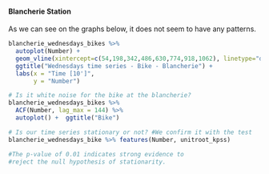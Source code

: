 #### **Blancherie Station **

As we can see on the graphs below, it does not seem to have any patterns.
```r
blancherie_wednesdays_bikes %>% 
  autoplot(Number) +
  geom_vline(xintercept=c(54,198,342,486,630,774,918,1062), linetype="dotted") + #Per day
  ggtitle("Wednesdays time series - Bike - Blancherie") +
  labs(x = "Time [10']",
       y = "Number")

```


```r
# Is it white noise for the bike at the blancherie? 
blancherie_wednesdays_bikes %>% 
  ACF(Number, lag_max = 144) %>% 
  autoplot() +  ggtitle("Bike")

# Is our time series stationary or not? #We confirm it with the test
blancherie_wednesdays_bike %>% features(Number, unitroot_kpss) 

#The p-value of 0.01 indicates strong evidence to 
#reject the null hypothesis of stationarity.

```

